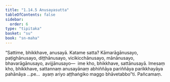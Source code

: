 ```yaml
---
title: "1.14.5 Anusayasutta"
tableOfContents: false
sidebar:
  order: 6
type: "tipitaka"
basket: "su"
book: "sn-maha"
---
```



<DynamicBreadcrumb />

<Division number="176" book="sn-maha" bookNo="14" page="55">

<Paragraph number="343" book="sn-maha">
“Sattime, bhikkhave, anusayā. Katame satta? Kāmarāgānusayo, paṭighānusayo, diṭṭhānusayo, vicikicchānusayo, mānānusayo, bhavarāgānusayo, avijjānusayo—  ime kho, bhikkhave, sattānusayā. Imesaṃ kho, bhikkhave, sattannaṃ anusayānaṃ abhiññāya pariññāya parikkhayāya pahānāya …pe…  ayaṃ ariyo aṭṭhaṅgiko maggo bhāvetabbo”ti.

</Paragraph>
</Division>

<Paragraph number="344" type="center" book="sn-maha">
Pañcamaṃ.
</Paragraph>
